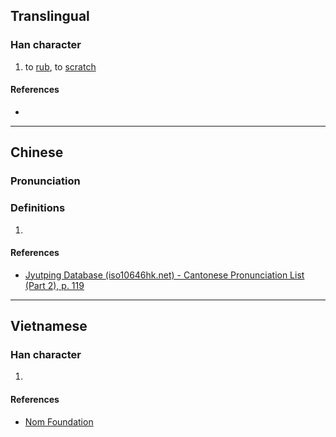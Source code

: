 {{also|㧟}}
{{character info/new}}
==Translingual==

===Han character===
{{Han char|rn=64|rad=手|as=13|sn=16|four=|canj=QSEG,XQSEG|ids=⿰扌匯}}

# to [[rub]], to [[scratch]]

====References====
* {{Han ref|kx=0458.320|dkj=12823|dj=0807.190|hdz=31967.090|uh=64D3|ud=25811}}

----

==Chinese==
{{zh-forms|s=㧟}}

===Pronunciation===
{{zh-pron
|m=kuǎi
|c=kwaai5
}}

===Definitions===
{{zh-hanzi}}

# {{rfdef|lang=zh}}

====References====
* [http://www.iso10646hk.net/jp/document/download.jsp Jyutping Database (iso10646hk.net) - Cantonese Pronunciation List (Part 2), p. 119]

----

==Vietnamese==

===Han character===
{{vi-hantu|rs=手13|hối}}

# {{rfdef|vi|sort=手13}}

====References====
* [http://nomfoundation.org/common/nom_details.php?codepoint=64d3 Nom Foundation]